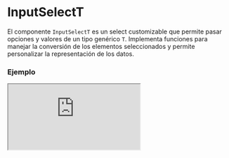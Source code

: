 
# InputSelectT

El componente `InputSelectT` es un select customizable que permite pasar opciones y valores de un tipo genérico `T`. Implementa funciones para manejar la conversión de los elementos seleccionados y permite personalizar la representación de los datos.

### Ejemplo

<Iframe minHeightIframe="30dvh" src="https://fenextjs-component-storybook.vercel.app/iframe.html?args=&id=input-inputselectt--index&viewMode=story" />

### Importacion

Para importar el componente InputSelectT, se puede hacer desde fenextjs

```tsx copy
import { InputSelectT } from "fenextjs";
```

### Parametros

| Parametro | Tipo | Requerido | Default | Descripcion |
| --------- | ---- | --------- | ------- | ----------- |
| defaultValue | T | no |  | Valor por defecto seleccionado en el select. |
| value | T | no |  | Valor actualmente seleccionado. |
| options | T[] | sí |  | Lista de opciones disponibles para seleccionar. |
| onChange | (v?: T) =\> void | no |  | Función que se ejecuta cuando cambia el valor seleccionado. |
| onParse | (v?: T) =\> InputSelectItemOptionBaseProps\<T\> | sí |  | Función utilizada para convertir el valor del tipo `T` en una opción seleccionable para el componente `InputSelect`. |

### Storybook

Para ver el storybook del componente lo puede hacer con este [link](https://fenextjs-component-storybook.vercel.app/?path=/story/input-inputselectt--index)

### Usos

- Uso básico de InputSelectT

```tsx copy

const options = [{ id: 1, name: "Option 1" }, { id: 2, name: "Option 2" }];

<InputSelectT
    options={options}
    onParse={(option) => ({ label: option.name, value: option.id })}
    onChange={(selected) => console.log(selected)}
/>
```

- InputSelectT con valor por defecto

```tsx copy

const options = [{ id: 1, name: "Option 1" }, { id: 2, name: "Option 2" }];

<InputSelectT
    defaultValue={options[0]}
    options={options}
    onParse={(option) => ({ label: option.name, value: option.id })}
/>
```

